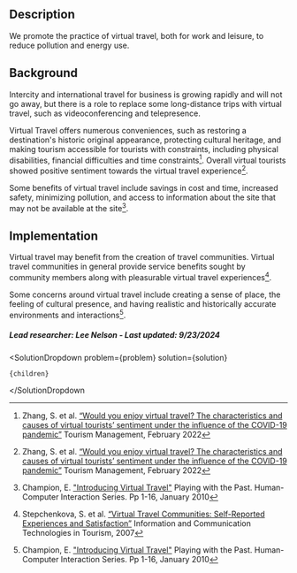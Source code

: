 

## Description

We promote the practice of virtual travel, both for work and leisure, to reduce pollution and energy use.

## Background

Intercity and international travel for business is growing rapidly and will not go away, but there is a role to replace some long-distance trips with virtual travel, such as videoconferencing and telepresence.

Virtual Travel offers numerous conveniences, such as restoring a destination's historic original appearance, protecting cultural heritage, and making tourism accessible for tourists with constraints, including physical disabilities, financial difficulties and time constraints[^”1”]. Overall virtual tourists showed positive sentiment towards the virtual travel experience[^”1”].

Some benefits of virtual travel include savings in cost and time, increased safety, minimizing pollution, and access to information about the site that may not be available at the site[^”3”].

## Implementation

Virtual travel may benefit from the creation of travel communities. Virtual travel communities in general provide service benefits sought by community members along with pleasurable virtual travel experiences[^”2”].

Some concerns around virtual travel include creating a sense of place, the feeling of cultural presence, and having realistic and historically accurate environments and interactions[^”3”].

##### Lead researcher: Lee Nelson - Last updated: 9/23/2024

[^”1”]: Zhang, S. et al. [“Would you enjoy virtual travel? The characteristics and causes of virtual tourists’ sentiment under the influence of the COVID-19 pandemic”](https://doi.org/10.1016/j.tourman.2021.104429) Tourism Management, February 2022
[^”2”]: Stepchenkova, S. et al. [“Virtual Travel Communities: Self-Reported Experiences and Satisfaction”](https://doi.org/10.1007/978-3-211-69566-1_16) Information and Communication Technologies in Tourism, 2007
[^”3”]: Champion, E. ["Introducing Virtual Travel"](https://doi.org/10.1007/978-1-84996-501-9_1) Playing with the Past. Human-Computer Interaction Series. Pp 1-16, January 2010

  <SolutionDropdown 
    problem={problem} 
    solution={solution}
  >
    {children}
  </SolutionDropdown

>
